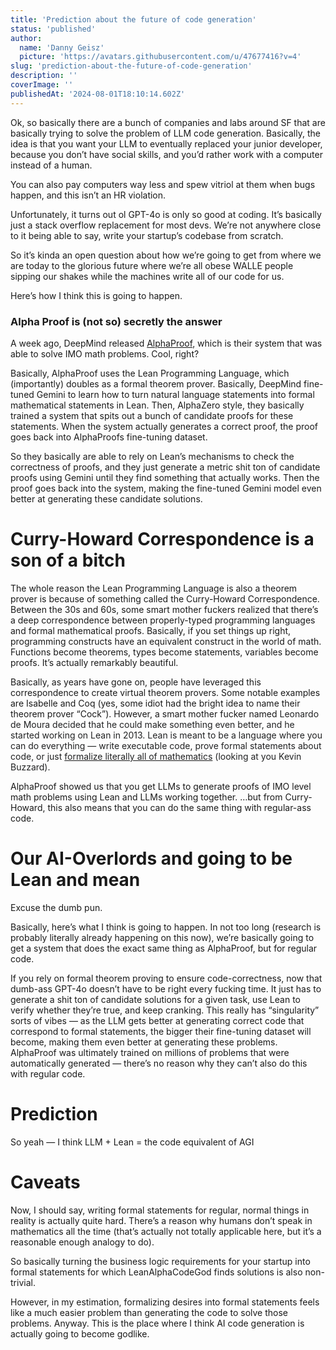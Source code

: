 ```yaml
---
title: 'Prediction about the future of code generation'
status: 'published'
author:
  name: 'Danny Geisz'
  picture: 'https://avatars.githubusercontent.com/u/47677416?v=4'
slug: 'prediction-about-the-future-of-code-generation'
description: ''
coverImage: ''
publishedAt: '2024-08-01T18:10:14.602Z'
---
```


Ok, so basically there are a bunch of companies and labs around SF that are basically trying to solve the problem of LLM code generation. Basically, the idea is that you want your LLM to eventually replaced your junior developer, because you don’t have social skills, and you’d rather work with a computer instead of a human.

You can also pay computers way less and spew vitriol at them when bugs happen, and this isn’t an HR violation.

Unfortunately, it turns out ol GPT-4o is only so good at coding. It’s basically just a stack overflow replacement for most devs. We’re not anywhere close to it being able to say, write your startup’s codebase from scratch.

So it’s kinda an open question about how we’re going to get from where we are today to the glorious future where we’re all obese WALLE people sipping our shakes while the machines write all of our code for us.

Here’s how I think this is going to happen.

### Alpha Proof is (not so) secretly the answer

A week ago, DeepMind released [AlphaProof](https://deepmind.google/discover/blog/ai-solves-imo-problems-at-silver-medal-level/), which is their system that was able to solve IMO math problems. Cool, right?

Basically, AlphaProof uses the Lean Programming Language, which (importantly) doubles as a formal theorem prover. Basically, DeepMind fine-tuned Gemini to learn how to turn natural language statements into formal mathematical statements in Lean. Then, AlphaZero style, they basically trained a system that spits out a bunch of candidate proofs for these statements. When the system actually generates a correct proof, the proof goes back into AlphaProofs fine-tuning dataset.

So they basically are able to rely on Lean’s mechanisms to check the correctness of proofs, and they just generate a metric shit ton of candidate proofs using Gemini until they find something that actually works. Then the proof goes back into the system, making the fine-tuned Gemini model even better at generating these candidate solutions.

# Curry-Howard Correspondence is a son of a bitch

The whole reason the Lean Programming Language is also a theorem prover is because of something called the Curry-Howard Correspondence. Between the 30s and 60s, some smart mother fuckers realized that there’s a deep correspondence between properly-typed programming languages and formal mathematical proofs. Basically, if you set things up right, programming constructs have an equivalent construct in the world of math. Functions become theorems, types become statements, variables become proofs. It’s actually remarkably beautiful.

Basically, as years have gone on, people have leveraged this correspondence to create virtual theorem provers. Some notable examples are Isabelle and Coq (yes, some idiot had the bright idea to name their theorem prover “Cock”). However, a smart mother fucker named <span style="color: rgb(32, 33, 34)">Leonardo de Moura decided that he could make something even better, and he started working on Lean in 2013. Lean is meant to be a language where you can do everything — write executable code, prove formal statements about code, or just </span>[<span style="color: rgb(32, 33, 34)">formalize literally all of mathematics</span>](https://github.com/leanprover-community/mathlib4)<span style="color: rgb(32, 33, 34)"> (looking at you Kevin Buzzard).</span>

AlphaProof showed us that you get LLMs to generate proofs of IMO level math problems using Lean and LLMs working together. …but from Curry-Howard, this also means that you can do the same thing with regular-ass code.

# Our AI-Overlords and going to be Lean and mean

Excuse the dumb pun.

Basically, here’s what I think is going to happen. In not too long (research is probably literally already happening on this now), we’re basically going to get a system that does the exact same thing as AlphaProof, but for regular code.

If you rely on formal theorem proving to ensure code-correctness, now that dumb-ass GPT-4o doesn’t have to be right every fucking time. It just has to generate a shit ton of candidate solutions for a given task, use Lean to verify whether they’re true, and keep cranking. This really has “singularity” sorts of vibes — as the LLM gets better at generating correct code that correspond to formal statements, the bigger their fine-tuning dataset will become, making them even better at generating these problems. AlphaProof was ultimately trained on millions of problems that were automatically generated — there’s no reason why they can’t also do this with regular code.

# Prediction

So yeah — I think LLM + Lean = the code equivalent of AGI

# Caveats

Now, I should say, writing formal statements for regular, normal things in reality is actually quite hard. There’s a reason why humans don’t speak in mathematics all the time (that’s actually not totally applicable here, but it’s a reasonable enough analogy to do).

So basically turning the business logic requirements for your startup into formal statements for which LeanAlphaCodeGod finds solutions is also non-trivial.

However, in my estimation, formalizing desires into formal statements feels like a much easier problem than generating the code to solve those problems. Anyway. This is the place where I think AI code generation is actually going to become godlike.